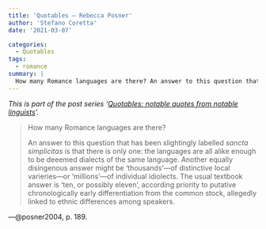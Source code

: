 ```yaml
---
title: 'Quotables — Rebecca Posner'
author: 'Stefano Coretta'
date: '2021-03-07'

categories:
  - Quotables
tags:
  - romance
summary: |
  How many Romance languages are there? An answer to this question that has been slightingly labelled *sancta simplicitas* is that there is only one.
---
```


*This is part of the post series '[Quotables: notable quotes from notable linguists](../../categories/quotables)'.*

> How many Romance languages are there?
>
> An answer to this question that has been slightingly labelled *sancta simplicitas* is that there is only one: the languages are all alike enough to be deeemed dialects of the same language. Another equally disingenous answer might be 'thousands'---of distinctive local varieries---or 'millions'---of individual idiolects. The usual textbook answer is 'ten, or possibly eleven', according priority to putative chronologically early differentiation from the common stock, allegedly linked to ethnic differences among speakers.

---@posner2004, p. 189.


